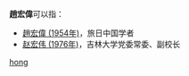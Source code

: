 '''趙宏偉'''可以指：
* [[趙宏偉_(1954年)|趙宏偉 (1954年)]]，旅日中国学者
* [[赵宏伟_(1976年)|赵宏伟 (1976年)]]，吉林大学党委常委、副校长

{{disambig}}

[[Category:三字赵姓人名消歧义|hong]]